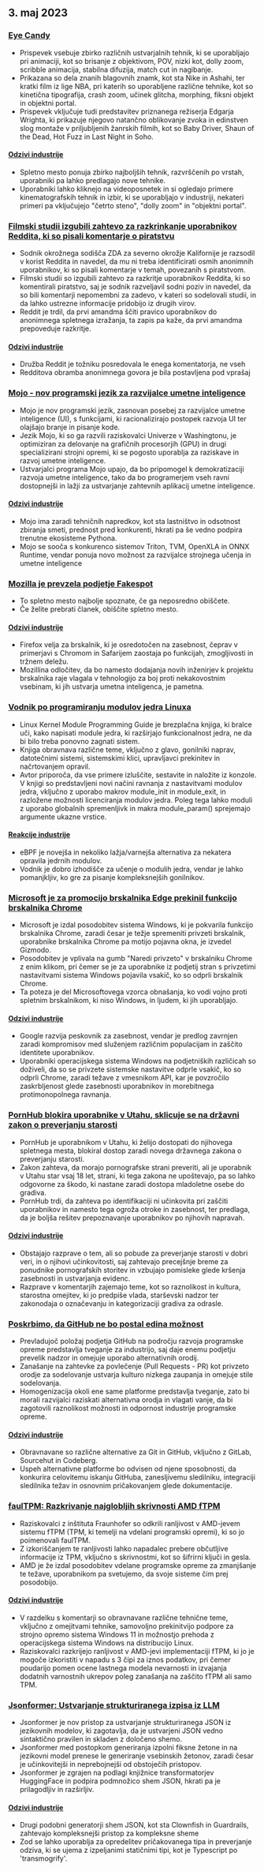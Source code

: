 

<CallToAction />

<Steps>

## 3. maj 2023

### [Eye Candy](https://eycndy.com)

- Prispevek vsebuje zbirko različnih ustvarjalnih tehnik, ki se uporabljajo pri animaciji, kot so brisanje z objektivom, POV, nizki kot, dolly zoom, scribble animacija, stabilna difuzija, match cut in nagibanje.
- Prikazana so dela znanih blagovnih znamk, kot sta Nike in Ashahi, ter kratki film iz lige NBA, pri katerih so uporabljene različne tehnike, kot so kinetična tipografija, crash zoom, učinek glitcha, morphing, fiksni objekt in objektni portal.
- Prispevek vključuje tudi predstavitev priznanega režiserja Edgarja Wrighta, ki prikazuje njegovo natančno oblikovanje zvoka in edinstven slog montaže v priljubljenih žanrskih filmih, kot so Baby Driver, Shaun of the Dead, Hot Fuzz in Last Night in Soho.

#### [Odzivi industrije](http://news.ycombinator.com/item?id=35791575)

- Spletno mesto ponuja zbirko najboljših tehnik, razvrščenih po vrstah, uporabniki pa lahko predlagajo nove tehnike.
- Uporabniki lahko kliknejo na videoposnetek in si ogledajo primere kinematografskih tehnik in izbir, ki se uporabljajo v industriji, nekateri primeri pa vključujejo "četrto steno", "dolly zoom" in "objektni portal".

### [Filmski studii izgubili zahtevo za razkrinkanje uporabnikov Reddita, ki so pisali komentarje o piratstvu](https://arstechnica.com/tech-policy/2023/05/judge-wont-force-reddit-to-identify-anonymous-users-who-discussed-piracy/)

- Sodnik okrožnega sodišča ZDA za severno okrožje Kalifornije je razsodil v korist Reddita in navedel, da mu ni treba identificirati osmih anonimnih uporabnikov, ki so pisali komentarje v temah, povezanih s piratstvom.
- Filmski studii so izgubili zahtevo za razkritje uporabnikov Reddita, ki so komentirali piratstvo, saj je sodnik razveljavil sodni poziv in navedel, da so bili komentarji nepomembni za zadevo, v kateri so sodelovali studii, in da lahko ustrezne informacije pridobijo iz drugih virov.
- Reddit je trdil, da prvi amandma ščiti pravico uporabnikov do anonimnega spletnega izražanja, ta zapis pa kaže, da prvi amandma prepoveduje razkritje.

#### [Odzivi industrije](http://news.ycombinator.com/item?id=35787080)

- Družba Reddit je tožniku posredovala le enega komentatorja, ne vseh
- Redditova obramba anonimnega govora je bila postavljena pod vprašaj

### [Mojo - nov programski jezik za razvijalce umetne inteligence](https://www.modular.com/mojo)

- Mojo je nov programski jezik, zasnovan posebej za razvijalce umetne inteligence (UI), s funkcijami, ki racionalizirajo postopek razvoja UI ter olajšajo branje in pisanje kode.
- Jezik Mojo, ki so ga razvili raziskovalci Univerze v Washingtonu, je optimiziran za delovanje na grafičnih procesorjih (GPU) in drugi specializirani strojni opremi, ki se pogosto uporablja za raziskave in razvoj umetne inteligence.
- Ustvarjalci programa Mojo upajo, da bo pripomogel k demokratizaciji razvoja umetne inteligence, tako da bo programerjem vseh ravni dostopnejši in lažji za ustvarjanje zahtevnih aplikacij umetne inteligence.

#### [Odzivi industrije](http://news.ycombinator.com/item?id=35790367)

- Mojo ima zaradi tehničnih napredkov, kot sta lastništvo in odsotnost zbiranja smeti, prednost pred konkurenti, hkrati pa še vedno podpira trenutne ekosisteme Pythona.
- Mojo se sooča s konkurenco sistemov Triton, TVM, OpenXLA in ONNX Runtime, vendar ponuja novo možnost za razvijalce strojnega učenja in umetne inteligence

### [Mozilla je prevzela podjetje Fakespot](https://www.fakespot.com/post/fakespot-acquired-by-mozilla)

- To spletno mesto najbolje spoznate, če ga neposredno obiščete.
- Če želite prebrati članek, obiščite spletno mesto.

#### [Odzivi industrije](http://news.ycombinator.com/item?id=35789963)

- Firefox velja za brskalnik, ki je osredotočen na zasebnost, čeprav v primerjavi s Chromom in Safarijem zaostaja po funkcijah, zmogljivosti in tržnem deležu.
- Mozillina odločitev, da bo namesto dodajanja novih inženirjev k projektu brskalnika raje vlagala v tehnologijo za boj proti nekakovostnim vsebinam, ki jih ustvarja umetna inteligenca, je pametna.

### [Vodnik po programiranju modulov jedra Linuxa](https://sysprog21.github.io/lkmpg/)

- Linux Kernel Module Programming Guide je brezplačna knjiga, ki bralce uči, kako napisati module jedra, ki razširjajo funkcionalnost jedra, ne da bi bilo treba ponovno zagnati sistem.
- Knjiga obravnava različne teme, vključno z glavo, gonilniki naprav, datotečnimi sistemi, sistemskimi klici, upravljavci prekinitev in načrtovanjem opravil.
- Avtor priporoča, da vse primere izluščite, sestavite in naložite iz konzole. V knjigi so predstavljeni novi načini ravnanja z nastavitvami modulov jedra, vključno z uporabo makrov module_init in module_exit, in razložene možnosti licenciranja modulov jedra. Poleg tega lahko moduli z uporabo globalnih spremenljivk in makra module_param() sprejemajo argumente ukazne vrstice.

#### [Reakcije industrije](http://news.ycombinator.com/item?id=35782630)

- eBPF je novejša in nekoliko lažja/varnejša alternativa za nekatera opravila jedrnih modulov.
- Vodnik je dobro izhodišče za učenje o modulih jedra, vendar je lahko pomanjkljiv, ko gre za pisanje kompleksnejših gonilnikov.

### [Microsoft je za promocijo brskalnika Edge prekinil funkcijo brskalnika Chrome](https://gizmodo.com/microsoft-windows-google-chrome-feature-broken-edge-1850392901)

- Microsoft je izdal posodobitev sistema Windows, ki je pokvarila funkcijo brskalnika Chrome, zaradi česar je težje spremeniti privzeti brskalnik, uporabnike brskalnika Chrome pa motijo pojavna okna, je izvedel Gizmodo.
- Posodobitev je vplivala na gumb "Naredi privzeto" v brskalniku Chrome z enim klikom, pri čemer se je za uporabnike iz podjetij stran s privzetimi nastavitvami sistema Windows pojavila vsakič, ko so odprli brskalnik Chrome.
- Ta poteza je del Microsoftovega vzorca obnašanja, ko vodi vojno proti spletnim brskalnikom, ki niso Windows, in ljudem, ki jih uporabljajo.

#### [Odzivi industrije](http://news.ycombinator.com/item?id=35787707)

- Google razvija peskovnik za zasebnost, vendar je predlog zavrnjen zaradi kompromisov med služenjem različnim populacijam in zaščito identitete uporabnikov.
- Uporabniki operacijskega sistema Windows na podjetniških različicah so doživeli, da so se privzete sistemske nastavitve odprle vsakič, ko so odprli Chrome, zaradi težave z vmesnikom API, kar je povzročilo zaskrbljenost glede zasebnosti uporabnikov in morebitnega protimonopolnega ravnanja.

### [PornHub blokira uporabnike v Utahu, sklicuje se na državni zakon o preverjanju starosti](https://kslnewsradio.com/2003298/adult-website-pornhub-blocks-users-in-utah-from-accessing-the-site/)

- PornHub je uporabnikom v Utahu, ki želijo dostopati do njihovega spletnega mesta, blokiral dostop zaradi novega državnega zakona o preverjanju starosti.
- Zakon zahteva, da morajo pornografske strani preveriti, ali je uporabnik v Utahu star vsaj 18 let, strani, ki tega zakona ne upoštevajo, pa so lahko odgovorne za škodo, ki nastane zaradi dostopa mladoletne osebe do gradiva.
- PornHub trdi, da zahteva po identifikaciji ni učinkovita pri zaščiti uporabnikov in namesto tega ogroža otroke in zasebnost, ter predlaga, da je boljša rešitev prepoznavanje uporabnikov po njihovih napravah.

#### [Odzivi industrije](http://news.ycombinator.com/item?id=35786086)

- Obstajajo razprave o tem, ali so pobude za preverjanje starosti v dobri veri, in o njihovi učinkovitosti, saj zahtevajo precejšnje breme za ponudnike pornografskih storitev in vzbujajo pomisleke glede kršenja zasebnosti in ustvarjanja evidenc.
- Razprave v komentarjih zajemajo teme, kot so raznolikost in kultura, starostna omejitev, ki jo predpiše vlada, starševski nadzor ter zakonodaja o označevanju in kategorizaciji gradiva za odrasle.

### [Poskrbimo, da GitHub ne bo postal edina možnost](https://blog.edwardloveall.com/lets-make-sure-github-doesnt-become-the-only-option)

- Prevladujoč položaj podjetja GitHub na področju razvoja programske opreme predstavlja tveganje za industrijo, saj daje enemu podjetju prevelik nadzor in omejuje uporabo alternativnih orodij.
- Zanašanje na zahtevke za povlečenje (Pull Requests - PR) kot privzeto orodje za sodelovanje ustvarja kulturo nizkega zaupanja in omejuje stile sodelovanja.
- Homogenizacija okoli ene same platforme predstavlja tveganje, zato bi morali razvijalci raziskati alternativna orodja in vlagati vanje, da bi zagotovili raznolikost možnosti in odpornost industrije programske opreme.

#### [Odzivi industrije](http://news.ycombinator.com/item?id=35787102)

- Obravnavane so različne alternative za Git in GitHub, vključno z GitLab, Sourcehut in Codeberg.
- Uspeh alternativne platforme bo odvisen od njene sposobnosti, da konkurira celovitemu iskanju GitHuba, zanesljivemu sledilniku, integraciji sledilnika težav in osnovnim pričakovanjem glede dokumentacije.

### [faulTPM: Razkrivanje najglobljih skrivnosti AMD fTPM](https://arxiv.org/abs/2304.14717)

- Raziskovalci z inštituta Fraunhofer so odkrili ranljivost v AMD-jevem sistemu fTPM (TPM, ki temelji na vdelani programski opremi), ki so jo poimenovali faulTPM.
- Z izkoriščanjem te ranljivosti lahko napadalec prebere občutljive informacije iz TPM, vključno s skrivnostmi, kot so šifrirni ključi in gesla.
- AMD je že izdal posodobitev vdelane programske opreme za zmanjšanje te težave, uporabnikom pa svetujemo, da svoje sisteme čim prej posodobijo.

#### [Odzivi industrije](http://news.ycombinator.com/item?id=35787195)

- V razdelku s komentarji so obravnavane različne tehnične teme, vključno z omejitvami tehnike, samovoljno prekinitvijo podpore za strojno opremo sistema Windows 11 in možnostjo prehoda z operacijskega sistema Windows na distribucijo Linux.
- Raziskovalci razkrijejo ranljivost v AMD-jevi implementaciji fTPM, ki jo je mogoče izkoristiti v napadu s 3 čipi za iznos podatkov, pri čemer poudarijo pomen ocene lastnega modela nevarnosti in izvajanja dodatnih varnostnih ukrepov poleg zanašanja na zaščito fTPM ali samo TPM.

### [Jsonformer: Ustvarjanje strukturiranega izpisa iz LLM](https://github.com/1rgs/jsonformer)

- Jsonformer je nov pristop za ustvarjanje strukturiranega JSON iz jezikovnih modelov, ki zagotavlja, da je ustvarjeni JSON vedno sintaktično pravilen in skladen z določeno shemo.
- Jsonformer med postopkom generiranja izpolni fiksne žetone in na jezikovni model prenese le generiranje vsebinskih žetonov, zaradi česar je učinkovitejši in neprebojnejši od obstoječih pristopov.
- Jsonformer je zgrajen na podlagi knjižnice transformatorjev HuggingFace in podpira podmnožico shem JSON, hkrati pa je prilagodljiv in razširljiv.

#### [Odzivi industrije](http://news.ycombinator.com/item?id=35790092)

- Drugi podobni generatorji shem JSON, kot sta Clownfish in Guardrails, zahtevajo kompleksnejši pristop za kompleksne sheme
- Zod se lahko uporablja za opredelitev pričakovanega tipa in preverjanje odziva, ki se ujema z izpeljanimi statičnimi tipi, kot je Typescript po 'transmogrify'.

</Steps>
